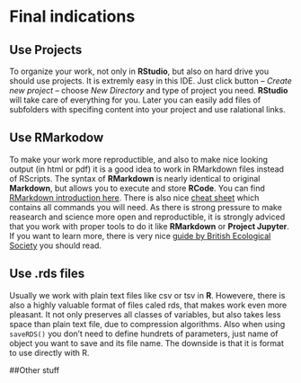 # Final indications

## Use Projects
To organize your work, not only in **RStudio**, but also on hard drive you should use projects. It is extremly easy in this IDE. Just click button -- *Create new project* -- choose *New Directory* and type of project you need. **RStudio** will take care of everything for you. Later you can easily add files of subfolders with specifing content into your project and use ralational links.

## Use RMarkodow
To make your work more reproductible, and also to make nice looking output (in html or pdf) it is a good idea to work in RMarkdown files instead of RScripts. The syntax of **RMarkdown** is nearly identical to original **Markdown**, but allows you to execute and store **RCode**. You can find [RMarkdown introduction here](http://rmarkdown.rstudio.com/articles_intro.html). There is also nice [cheat sheet](https://www.rstudio.com/wp-content/uploads/2015/02/rmarkdown-cheatsheet.pdf) which contains all commands you will need. As there is strong pressure to make reasearch and science more open and reproductible, it is strongly adviced that you work with proper tools to do it like **RMarkdown** or **Project Jupyter**. If you want to learn more, there is very nice [guide by British Ecological Society](https://www.britishecologicalsociety.org/wp-content/uploads/2017/12/guide-to-reproducible-code.pdf) you should read.

## Use .rds files

Usually we work with plain text files like csv or tsv in **R**. Howevere, there is also a highly valuable format of files caled rds, that makes work even more pleasant. It not only preserves all classes of variables, but also takes less space than plain text file, due to compression algorithms. Also when using `saveRDS()` you don't need to define hundrets of parameters, just name of object you want to save and its file name. The downside is that it is format to use directly with R.

##Other stuff
